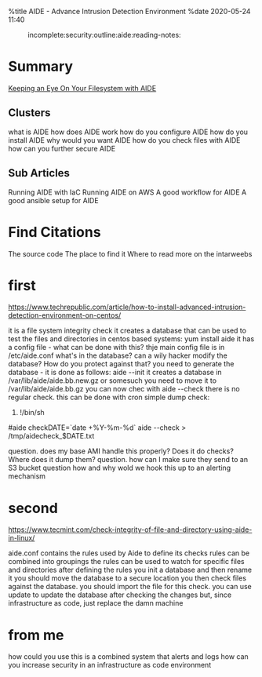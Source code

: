 %title AIDE - Advance Intrusion Detection Environment
%date 2020-05-24 11:40

:incomplete:security:outline:aide:reading-notes:

= Summary =

[[|Keeping an Eye On Your Filesystem with AIDE]]










== Clusters ==

what is AIDE
how does AIDE work
how do you configure AIDE
how do you install AIDE
why would you want AIDE
how do you check files with AIDE
how can you further secure AIDE

== Sub Articles ==
Running AIDE with IaC
Running AIDE on AWS
A good workflow for AIDE
A good ansible setup for AIDE

= Find Citations =
The source code
The place to find it
Where to read more on the intarweebs


= first = 
https://www.techrepublic.com/article/how-to-install-advanced-intrusion-detection-environment-on-centos/


it is a file system integrity check
it creates a database that can be used to test the files and directories
in centos based systems: yum install aide
it has a config file - what can be done with this?
thje main config file is in /etc/aide.conf
what's in the database?
can a wily hacker modify the database? How do you protect against that?
you need to generate the database - it is done as follows: aide --init
it creates a database in /var/lib/aide/aide.bb.new.gz or somesuch
you need to move it to /var/lib/aide/aide.bb.gz
you can now chec with aide --check
there is no regular check. this can be done with cron
simple dump check:
#!/bin/sh
​#aide checkDATE=`date +%Y-%m-%d`
​aide --check > /tmp/aidecheck_$DATE.txt

question. does my base AMI handle this properly? Does it do checks? Where does it dump them?
question. how can I make sure they send to an S3 bucket
question how and why wold we hook this up to an alerting mechanism

= second =
https://www.tecmint.com/check-integrity-of-file-and-directory-using-aide-in-linux/

aide.conf contains the rules used by Aide to define its checks
rules can be combined into groupings 
the rules can be used to watch for specific files and directories
after defining the rules you init a database and then rename it
you should move the database to a secure location
you then check files against the database. you should import the file for this check.
you can use update to update the database after checking the changes
but, since infrastructure as code, just replace the damn machine

= from me =
how could you use this is a combined system that alerts and logs
how can you increase security in an infrastructure as code environment






